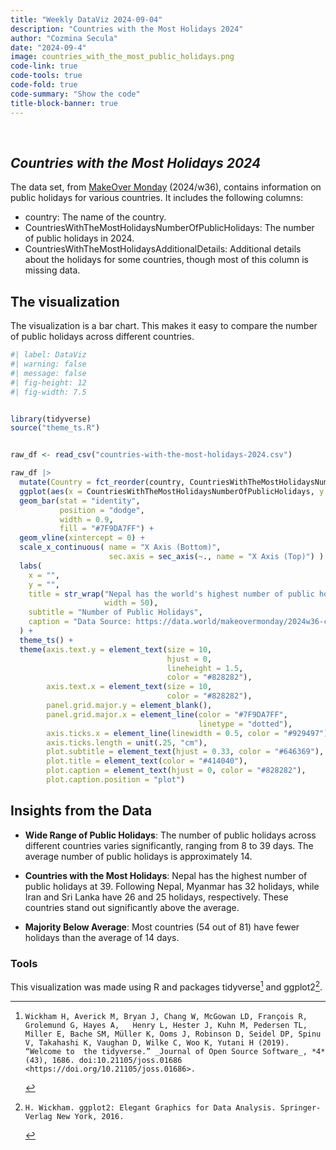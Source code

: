 ```yaml
---
title: "Weekly DataViz 2024-09-04"
description: "Countries with the Most Holidays 2024"
author: "Cozmina Secula"
date: "2024-09-4"
image: countries_with_the_most_public_holidays.png
code-link: true
code-tools: true
code-fold: true
code-summary: "Show the code"
title-block-banner: true
---
```


<br>

## *Countries with the Most Holidays 2024*

The data set, from [MakeOver Monday](https://makeovermonday.co.uk/) (2024/w36), contains information on public holidays for various countries. It includes the following columns:

-   country: The name of the country.
-   CountriesWithTheMostHolidaysNumberOfPublicHolidays: The number of public holidays in 2024.
-   CountriesWithTheMostHolidaysAdditionalDetails: Additional details about the holidays for some countries, though most of this column is missing data.

## The visualization

The visualization is a bar chart. This makes it easy to compare the number of public holidays across different countries.

```r
#| label: DataViz
#| warning: false
#| message: false
#| fig-height: 12
#| fig-width: 7.5


library(tidyverse)
source("theme_ts.R")


raw_df <- read_csv("countries-with-the-most-holidays-2024.csv")

raw_df |>
  mutate(Country = fct_reorder(country, CountriesWithTheMostHolidaysNumberOfPublicHolidays)) |>
  ggplot(aes(x = CountriesWithTheMostHolidaysNumberOfPublicHolidays, y = Country)) +  
  geom_bar(stat = "identity",
           position = "dodge",
           width = 0.9,
           fill = "#7F9DA7FF") +
  geom_vline(xintercept = 0) +
  scale_x_continuous( name = "X Axis (Bottom)",
                      sec.axis = sec_axis(~., name = "X Axis (Top)") ) +
  labs(
    x = "",
    y = "",
    title = str_wrap("Nepal has the world's highest number of public holidays, with 35 annually",
                     width = 50),
    subtitle = "Number of Public Holidays",
    caption = "Data Source: https://data.world/makeovermonday/2024w36-countries-with-the-most-holidays-2024"
  ) +
  theme_ts() +
  theme(axis.text.y = element_text(size = 10,
                                   hjust = 0,
                                   lineheight = 1.5,
                                   color = "#828282"),
        axis.text.x = element_text(size = 10,
                                   color = "#828282"),
        panel.grid.major.y = element_blank(),
        panel.grid.major.x = element_line(color = "#7F9DA7FF",
                                          linetype = "dotted"),
        axis.ticks.x = element_line(linewidth = 0.5, color = "#929497"),
        axis.ticks.length = unit(.25, "cm"),
        plot.subtitle = element_text(hjust = 0.33, color = "#646369"),
        plot.title = element_text(color = "#414040"),
        plot.caption = element_text(hjust = 0, color = "#828282"),
        plot.caption.position = "plot")


```

## Insights from the Data

-   **Wide Range of Public Holidays**: The number of public holidays across different countries varies significantly, ranging from 8 to 39 days. The average number of public holidays is approximately 14.

-   **Countries with the Most Holidays**: Nepal has the highest number of public holidays at 39. Following Nepal, Myanmar has 32 holidays, while Iran and Sri Lanka have 26 and 25 holidays, respectively. These countries stand out significantly above the average.

-   **Majority Below Average**: Most countries (54 out of 81) have fewer holidays than the average of 14 days.

### Tools

This visualization was made using R and packages tidyverse[^1] and ggplot2[^2].

[^1]:
    ```         
    Wickham H, Averick M, Bryan J, Chang W, McGowan LD, François R, Grolemund G, Hayes A,   Henry L, Hester J, Kuhn M, Pedersen TL, Miller E, Bache SM, Müller K, Ooms J, Robinson D, Seidel DP, Spinu V, Takahashi K, Vaughan D, Wilke C, Woo K, Yutani H (2019). “Welcome to  the tidyverse.” _Journal of Open Source Software_, *4*(43), 1686. doi:10.21105/joss.01686 <https://doi.org/10.21105/joss.01686>.
    ```

[^2]:
    ```         
    H. Wickham. ggplot2: Elegant Graphics for Data Analysis. Springer-Verlag New York, 2016.
    ```
